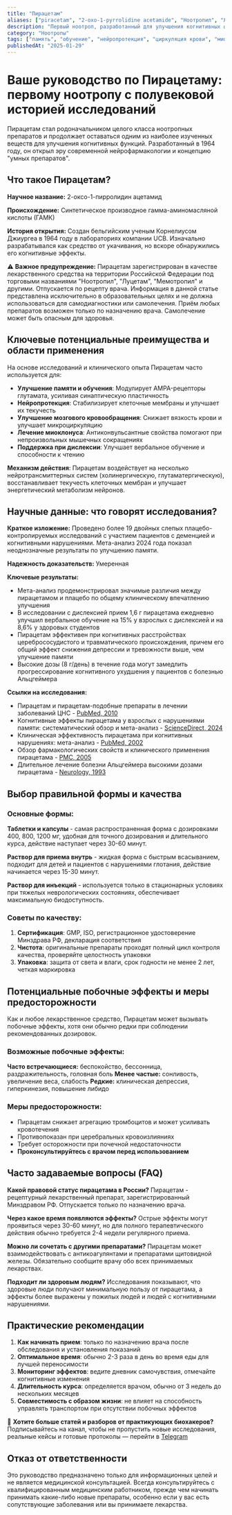 ```yaml
---
title: "Пирацетам"
aliases: ["piracetam", "2-oxo-1-pyrrolidine acetamide", "Ноотропил", "Луцетам", "Церебрил", "Мемотропил"]
description: "Первый ноотроп, разработанный для улучшения когнитивных функций и лечения различных неврологических состояний"
category: "Ноотропы"
tags: ["память", "обучение", "нейропротекция", "циркуляция крови", "миоклонус", "дислексия"]
publishedAt: "2025-01-29"
---
```


# Ваше руководство по Пирацетаму: первому ноотропу с полувековой историей исследований

Пирацетам стал родоначальником целого класса ноотропных препаратов и продолжает оставаться одним из наиболее изученных веществ для улучшения когнитивных функций. Разработанный в 1964 году, он открыл эру современной нейрофармакологии и концепцию "умных препаратов".

## Что такое Пирацетам?

**Научное название:** 2-оксо-1-пирролидин ацетамид

**Происхождение:** Синтетическое производное гамма-аминомасляной кислоты (ГАМК)

**История открытия:** Создан бельгийским ученым Корнелиусом Джиургеа в 1964 году в лабораториях компании UCB. Изначально разрабатывался как средство от укачивания, но вскоре обнаружились его когнитивные эффекты.

⚠️ **Важное предупреждение:**
Пирацетам зарегистрирован в качестве лекарственного средства на территории Российской Федерации под торговыми названиями "Ноотропил", "Луцетам", "Мемотропил" и другими. Отпускается по рецепту врача. Информация в данной статье представлена исключительно в образовательных целях и не должна использоваться для самодиагностики или самолечения. Приём любых препаратов возможен только по назначению врача. Самолечение может быть опасным для здоровья.

## Ключевые потенциальные преимущества и области применения

На основе исследований и клинического опыта Пирацетам часто используется для:

- **Улучшение памяти и обучения**: Модулирует AMPA-рецепторы глутамата, усиливая синаптическую пластичность
- **Нейропротекция**: Стабилизирует клеточные мембраны и улучшает их текучесть  
- **Улучшение мозгового кровообращения**: Снижает вязкость крови и улучшает микроциркуляцию
- **Лечение миоклонуса**: Антиконвульсантные свойства помогают при непроизвольных мышечных сокращениях
- **Поддержка при дислексии**: Улучшает вербальное обучение и способности к чтению

**Механизм действия**: Пирацетам воздействует на несколько нейротрансмиттерных систем (холинергическую, глутаматергическую), восстанавливает текучесть клеточных мембран и улучшает энергетический метаболизм нейронов.

## Научные данные: что говорят исследования?

**Краткое изложение:**
Проведено более 19 двойных слепых плацебо-контролируемых исследований с участием пациентов с деменцией и когнитивными нарушениями. Мета-анализ 2024 года показал неоднозначные результаты по улучшению памяти.

**Надежность доказательств:** Умеренная

**Ключевые результаты:**
- Мета-анализ продемонстрировал значимые различия между пирацетамом и плацебо по общему клиническому впечатлению улучшения
- В исследовании с дислексией прием 1,6 г пирацетама ежедневно улучшил вербальное обучение на 15% у взрослых с дислексией и на 8,6% у здоровых студентов
- Пирацетам эффективен при когнитивных расстройствах церебрососудистого и травматического происхождения, причем его общий эффект снижения депрессии и тревожности выше, чем улучшение памяти
- Высокие дозы (8 г/день) в течение года могут замедлить прогрессирование когнитивного ухудшения у пациентов с болезнью Альцгеймера

**Ссылки на исследования:**
- Пирацетам и пирацетам-подобные препараты в лечении заболеваний ЦНС - [PubMed, 2010](https://pubmed.ncbi.nlm.nih.gov/20166767/)
- Когнитивные эффекты пирацетама у взрослых с нарушениями памяти: систематический обзор и мета-анализ - [ScienceDirect, 2024](https://www.sciencedirect.com/science/article/abs/pii/S0303846724002452)
- Клиническая эффективность пирацетама при когнитивных нарушениях: мета-анализ - [PubMed, 2002](https://pubmed.ncbi.nlm.nih.gov/12006732/)
- Обзор фармакологических свойств и клинического применения пирацетама - [PMC, 2005](https://pmc.ncbi.nlm.nih.gov/articles/PMC6741724/)
- Длительное лечение болезни Альцгеймера высокими дозами пирацетама - [Neurology, 1993](https://www.neurology.org/doi/10.1212/wnl.43.2.301)

## Выбор правильной формы и качества

### Основные формы:

**Таблетки и капсулы** - самая распространенная форма с дозировками 400, 800, 1200 мг, удобная для точного дозирования и длительного курса, действие наступает через 30-60 минут.

**Раствор для приема внутрь** - жидкая форма с быстрым всасыванием, подходит для детей и пациентов с нарушениями глотания, действие начинается через 15-30 минут.

**Раствор для инъекций** - используется только в стационарных условиях при тяжелых неврологических состояниях, обеспечивает максимальную биодоступность.

### Советы по качеству:

1. **Сертификация**: GMP, ISO, регистрационное удостоверение Минздрава РФ, декларация соответствия
2. **Чистота**: оригинальные препараты проходят полный цикл контроля качества, проверяйте целостность упаковки  
3. **Упаковка**: защита от света и влаги, срок годности не менее 2 лет, четкая маркировка

## Потенциальные побочные эффекты и меры предосторожности

Как и любое лекарственное средство, Пирацетам может вызывать побочные эффекты, хотя они обычно редки при соблюдении рекомендованных дозировок.

### Возможные побочные эффекты:

**Часто встречающиеся:** беспокойство, бессонница, раздражительность, головная боль
**Менее частые:** сонливость, увеличение веса, слабость
**Редкие:** клиническая депрессия, гиперкинезия, повышение либидо

### Меры предосторожности:

- Пирацетам снижает агрегацию тромбоцитов и может усиливать кровотечения
- Противопоказан при церебральных кровоизлияниях  
- Требует осторожности при почечной недостаточности
- **Проконсультируйтесь с врачом перед использованием**

## Часто задаваемые вопросы (FAQ)

**Какой правовой статус пирацетама в России?**
Пирацетам - рецептурный лекарственный препарат, зарегистрированный Минздравом РФ. Отпускается только по назначению врача.

**Через какое время появляются эффекты?**
Острые эффекты могут проявиться через 30-60 минут, но для полного терапевтического действия обычно требуется 2-4 недели регулярного приема.

**Можно ли сочетать с другими препаратами?**
Пирацетам может взаимодействовать с антикоагулянтами и препаратами щитовидной железы. Обязательно сообщите врачу обо всех принимаемых лекарствах.

**Подходит ли здоровым людям?**
Исследования показывают, что здоровые люди получают минимальную пользу от пирацетама, а эффекты более выражены у пожилых людей и людей с когнитивными нарушениями.

## Практические рекомендации

1. **Как начинать прием**: только по назначению врача после обследования и установления показаний
2. **Оптимальное время**: обычно 2-3 раза в день во время еды для лучшей переносимости
3. **Мониторинг эффектов**: ведите дневник самочувствия, отмечайте когнитивные изменения
4. **Длительность курса**: определяется врачом, обычно от 3 недель до нескольких месяцев
5. **Совместимость с образом жизни**: не влияет на способность управлять транспортом при отсутствии побочных эффектов

🧠 **Хотите больше статей и разборов от практикующих биохакеров?**
Подписывайтесь на канал, чтобы не пропустить новые исследования, реальные кейсы и готовые протоколы — перейти в [Telegram](https://t.me/braintmind)

## Отказ от ответственности

Это руководство предназначено только для информационных целей и не является медицинской консультацией. Всегда консультируйтесь с квалифицированным медицинским работником, прежде чем начинать принимать какие-либо новые препараты, особенно если у вас есть сопутствующие заболевания или вы принимаете лекарства.